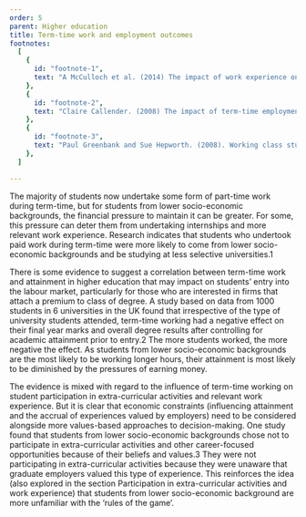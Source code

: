 ```yaml
---
order: 5
parent: Higher education
title: Term-time work and employment outcomes
footnotes:
  [
    {
      id: "footnote-1",
      text: "A McCulloch et al. (2014) The impact of work experience on student outcomes: implications for policy and practice. HECSU.",
    },
    {
      id: "footnote-2",
      text: "Claire Callender. (2008) The impact of term-time employment on higher education students’ academic attainment and achievement. Journal of Education Policy. Volume 1: Issue 4.",
    },
    {
      id: "footnote-3",
      text: "Paul Greenbank and Sue Hepworth. (2008). Working class students and the career decision-making process: a qualitative study. HECSU.",
    },
  ]

---
```


The majority of students now undertake some form of part-time work during
term-time, but for students from lower socio-economic backgrounds, the financial
pressure to maintain it can be greater. For some, this pressure can deter them
from undertaking internships and more relevant work experience. Research
indicates that students who undertook paid work during term-time were more
likely to come from lower socio-economic backgrounds and be studying at less
selective universities.<FootnoteLink linkId="footnote-1">1</FootnoteLink>

<ResearchImage imageName="term-time-work-and-employment-outcomes.jpg" />

There is some evidence to suggest a correlation between term-time work and
attainment in higher education that may impact on students’ entry into the
labour market, particularly for those who are interested in firms that attach a
premium to class of degree. A study based on data from 1000 students in 6
universities in the UK found that irrespective of the type of university
students attended, term-time working had a negative effect on their final year
marks and overall degree results after controlling for academic attainment prior
to entry.<FootnoteLink linkId="footnote-2">2</FootnoteLink> The more students
worked, the more negative the effect. As students from lower socio-economic
backgrounds are the most likely to be working longer hours, their attainment is
most likely to be diminished by the pressures of earning money.

The evidence is mixed with regard to the influence of term-time working on
student participation in extra-curricular activities and relevant work
experience. But it is clear that economic constraints (influencing attainment
and the accrual of experiences valued by employers) need to be considered
alongside more values-based approaches to decision-making. One study found that
students from lower socio-economic backgrounds chose not to participate in
extra-curricular activities and other career-focused opportunities because of
their beliefs and values.<FootnoteLink linkId="footnote-3">3</FootnoteLink> They
were not participating in extra-curricular activities because they were unaware
that graduate employers valued this type of experience. This reinforces the idea
(also explored in the section <Link className="internal-link"
to="/issues-chronology/higher-education/extra-curricular-activities-and-work-experience">Participation
in extra-curricular activities and work experience</Link>) that students from
lower socio-economic background are more unfamiliar with the ‘rules of the
game’.